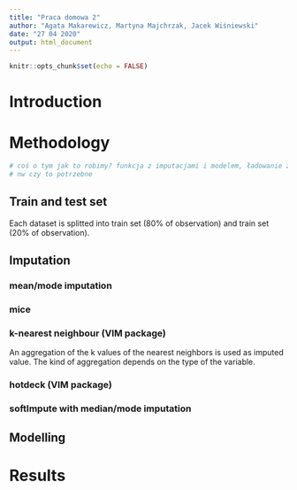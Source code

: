 ```yaml
---
title: "Praca domowa 2"
author: "Agata Makarewicz, Martyna Majchrzak, Jacek Wiśniewski"
date: "27 04 2020"
output: html_document
---
```


```r
knitr::opts_chunk$set(echo = FALSE)
```


# Introduction 

# Methodology 

```r
# coś o tym jak to robimy? funkcja z imputacjami i modelem, ładowanie zbiorów
# nw czy to potrzebne
```

## Train and test set

Each dataset is splitted into train set (80% of observation) and train set (20% of observation).

## Imputation

### mean/mode imputation 

### mice

### k-nearest neighbour (VIM package)

An aggregation of the k values of the nearest neighbors is used as imputed value. The kind
of aggregation depends on the type of the variable.

### hotdeck (VIM package)

### softImpute with median/mode imputation

## Modelling 

# Results


